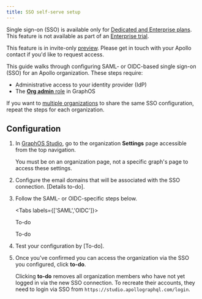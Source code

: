 ```yaml
---
title: SSO self-serve setup
---
```


<PremiumFeature>

Single sign-on (SSO) is available only for [Dedicated and Enterprise plans](https://www.apollographql.com/pricing#security).
This feature is not available as part of an [Enterprise trial](../plans/#enterprise-trials).

</PremiumFeature>

<PreviewFeature>

This feature is in invite-only [preview](/resources/product-launch-stages#preview). Please get in touch with your Apollo contact if you'd like to request access.

</PreviewFeature>

This guide walks through configuring SAML- or OIDC-based single sign-on (SSO) for an Apollo organization. These steps require:

- Administrative access to your identity provider (IdP)
- The [**Org admin** role](../members#organization-wide-member-roles) in GraphOS

If you want to [multiple organizations](./multi-org) to share the same SSO configuration, repeat the steps for each organization.

## Configuration

1.  In [GraphOS Studio](https://studio.apollographql.com?referrer=docs-content), go to the organization **Settings** page accessible from the top navigation.

    <Note>
      You must be on an organization page, not a specific graph's page to access
      these settings.
    </Note>

2.  Configure the email domains that will be associated with the SSO connection. [Details to-do].
3.  Follow the SAML- or OIDC-specific steps below.

    <Tabs labels={['SAML','OIDC']}>

     <Tab label="SAML">

    To-do

     </Tab>

     <Tab label="OIDC">

    To-do

     </Tab>

    </Tabs>

4.  Test your configuration by [To-do].
5.  Once you've confirmed you can access the organization via the SSO you configured, click **to-do**.

    <Note>

    Clicking **to-do** removes all organization members who have not yet logged in via the new SSO connection. To recreate their accounts, they need to login via SSO from `https://studio.apollographql.com/login`.

    </Note>
